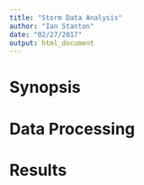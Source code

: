 ```yaml
---
title: "Storm Data Analysis"
author: "Ian Stanton"
date: "02/27/2017"
output: html_document
---
```


# Synopsis
# Data Processing
# Results
